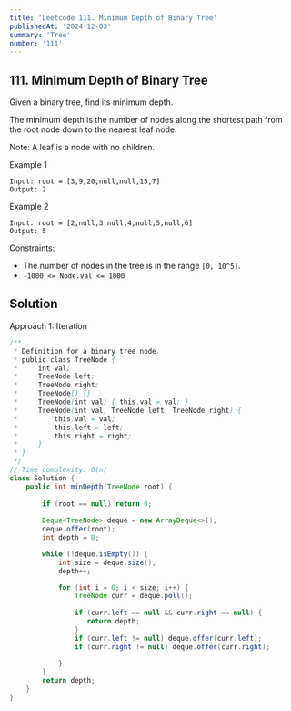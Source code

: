 ```yaml
---
title: 'Leetcode 111. Minimum Depth of Binary Tree'
publishedAt: '2024-12-03'
summary: 'Tree'
number: '111'
---
```


## 111. Minimum Depth of Binary Tree

Given a binary tree, find its minimum depth.

The minimum depth is the number of nodes along the shortest path from the root node down to the nearest leaf node.

Note: A leaf is a node with no children.


Example 1
`````
Input: root = [3,9,20,null,null,15,7]
Output: 2
`````

Example 2
`````
Input: root = [2,null,3,null,4,null,5,null,6]
Output: 5
`````

Constraints:

- The number of nodes in the tree is in the range `[0, 10^5]`.
- `-1000 <= Node.val <= 1000`

## Solution
Approach 1: Iteration
````JAVA
/**
 * Definition for a binary tree node.
 * public class TreeNode {
 *     int val;
 *     TreeNode left;
 *     TreeNode right;
 *     TreeNode() {}
 *     TreeNode(int val) { this.val = val; }
 *     TreeNode(int val, TreeNode left, TreeNode right) {
 *         this.val = val;
 *         this.left = left;
 *         this.right = right;
 *     }
 * }
 */
// Time complexity: O(n)
class Solution {
    public int minDepth(TreeNode root) {
        
        if (root == null) return 0;
        
        Deque<TreeNode> deque = new ArrayDeque<>();
        deque.offer(root);
        int depth = 0;

        while (!deque.isEmpty()) {
            int size = deque.size();
            depth++;

            for (int i = 0; i < size; i++) {
                TreeNode curr = deque.poll();
                
                if (curr.left == null && curr.right == null) {
                   return depth;
                }
                if (curr.left != null) deque.offer(curr.left);
                if (curr.right != null) deque.offer(curr.right);
                
            }
        }
        return depth;
    }
}
````